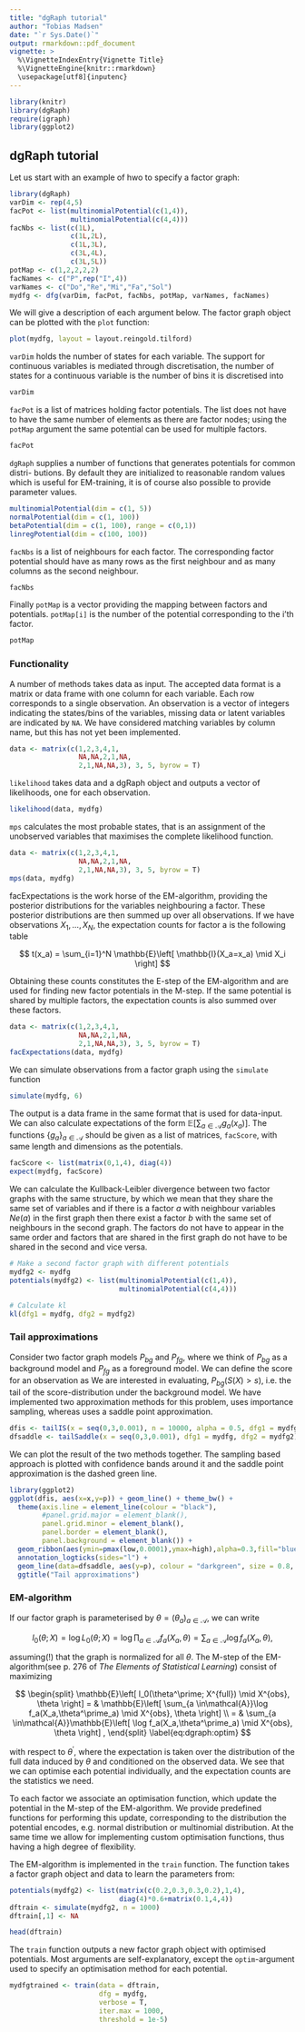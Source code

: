 ```yaml
---
title: "dgRaph tutorial"
author: "Tobias Madsen"
date: "`r Sys.Date()`"
output: rmarkdown::pdf_document
vignette: >
  %\VignetteIndexEntry{Vignette Title}
  %\VignetteEngine{knitr::rmarkdown}
  \usepackage[utf8]{inputenc}
---
```


```r
library(knitr)
library(dgRaph)
require(igraph)
library(ggplot2)
```

## dgRaph tutorial

Let us start with an example of hwo to specify a factor graph:

```r
library(dgRaph)
varDim <- rep(4,5)
facPot <- list(multinomialPotential(c(1,4)),
               multinomialPotential(c(4,4)))
facNbs <- list(c(1L),
               c(1L,2L),
               c(1L,3L),
               c(3L,4L),
               c(3L,5L))
potMap <- c(1,2,2,2,2)
facNames <- c("P",rep("I",4))
varNames <- c("Do","Re","Mi","Fa","Sol")
mydfg <- dfg(varDim, facPot, facNbs, potMap, varNames, facNames)
```

We will give a description of each argument below. The factor graph object can be plotted with the `plot` function:

```r
plot(mydfg, layout = layout.reingold.tilford)
```

`varDim` holds the number of states for each variable. The support for continuous variables is mediated through discretisation, the number of states for a continuous variable is the number of bins it is discretised into

```r
varDim
```

`facPot` is a list of matrices holding factor potentials. The list does not have to have the same number of elements as there are factor nodes; using the `potMap` argument the same potential can be used for multiple factors.

```r
facPot
```

`dgRaph` supplies a number of functions that generates potentials for common distri- butions. By default they are initialized to reasonable random values which is useful for EM-training, it is of course also possible to provide parameter values.

```r
multinomialPotential(dim = c(1, 5))
normalPotential(dim = c(1, 100))
betaPotential(dim = c(1, 100), range = c(0,1))
linregPotential(dim = c(100, 100))
```

`facNbs` is a list of neighbours for each factor. The corresponding factor potential should have as many rows as the first neighbour and as many columns as the second neighbour.

```r
facNbs
```

Finally `potMap` is a vector providing the mapping between factors and potentials. `potMap[i]` is the number of the potential corresponding to the i’th factor.

```r
potMap
```

### Functionality

A number of methods takes data as input. The accepted data format is a matrix or data frame with one column for each variable. Each row corresponds to a single observation. An observation is a vector of integers indicating the states/bins of the variables, missing data or latent variables are indicated by `NA`. We have considered matching variables by column name, but this has not yet been implemented.

```r
data <- matrix(c(1,2,3,4,1,
                 NA,NA,2,1,NA,
                 2,1,NA,NA,3), 3, 5, byrow = T)
```

`likelihood` takes data and a dgRaph object and outputs a vector of likelihoods, one for each observation.

```r
likelihood(data, mydfg)
```

`mps` calculates the most probable states, that is an assignment of the unobserved variables that maximises the complete likelihood function.

```r
data <- matrix(c(1,2,3,4,1,
                 NA,NA,2,1,NA,
                 2,1,NA,NA,3), 3, 5, byrow = T)
mps(data, mydfg)
```

facExpectations is the work horse of the EM-algorithm, providing the posterior distributions for the variables neighbouring a factor. These posterior distributions are then summed up over all observations. If we have observations $X_1,\ldots,X_N$, the expectation counts for factor a is the following table

$$
t(x_a) = \sum_{i=1}^N \mathbb{E}\left[ \mathbb{I}(X_a=x_a) \mid X_i \right]
$$

Obtaining these counts constitutes the E-step of the EM-algorithm and are used for finding new factor potentials in the M-step. If the same potential is shared by multiple factors, the expectation counts is also summed over these factors.

```r
data <- matrix(c(1,2,3,4,1,
                 NA,NA,2,1,NA,
                 2,1,NA,NA,3), 3, 5, byrow = T)
facExpectations(data, mydfg)
```

We can simulate observations from a factor graph using the `simulate` function 

```r
simulate(mydfg, 6)
```

The output is a data frame in the same format that is used for data-input.
We can also calculate expectations of the form $\mathbb{E}\left[ \sum_{a\in\mathcal{A}}g_a(x_a)\right]$. The functions $\{g_a\}_{a\in\mathcal{A}}$ should be given as a list of matrices, `facScore`, with same length and dimensions as the potentials.

```r
facScore <- list(matrix(0,1,4), diag(4))
expect(mydfg, facScore)
```

We can calculate the Kullback-Leibler divergence between two factor graphs with the same structure, by which we mean that they share the same set of variables and if there is a factor $a$ with neighbour variables $Ne(a)$ in the first graph then there exist a factor $b$ with the same set of neighbours in the second graph. The factors do not have to appear in the same order and factors that are shared in the first graph do not have to be shared in the second and vice versa.

```r
# Make a second factor graph with different potentials
mydfg2 <- mydfg
potentials(mydfg2) <- list(multinomialPotential(c(1,4)),
                           multinomialPotential(c(4,4)))

# Calculate kl
kl(dfg1 = mydfg, dfg2 = mydfg2)
```

### Tail approximations

Consider two factor graph models $P_{bg}$ and $P_{fg}$, where we think of $P_{bg}$ as a background model and $P_{fg}$ as a foreground model. We can define the score for an observation as
\begin{equation}
S(X) = \log\frac{P_{fg}(X)}{P_{bg}(X)}.
\end{equation}
We are interested in evaluating, $P_{bg}(S(X) > s)$, i.e. the tail of the score-distribution under the background model. We have implemented two approximation methods for this problem, \texttt{tailIS} uses importance sampling, whereas \texttt{tailSaddle} uses a saddle point approximation.

```r
dfis <- tailIS(x = seq(0,3,0.001), n = 10000, alpha = 0.5, dfg1 = mydfg, dfg2 = mydfg2)
dfsaddle <- tailSaddle(x = seq(0,3,0.001), dfg1 = mydfg, dfg2 = mydfg2)
```

We can plot the result of the two methods together. The sampling based approach is plotted with confidence bands around it and the saddle point approximation is the dashed green line. 

```r
library(ggplot2)
ggplot(dfis, aes(x=x,y=p)) + geom_line() + theme_bw() +
  theme(axis.line = element_line(colour = "black"),
        #panel.grid.major = element_blank(),
        panel.grid.minor = element_blank(),
        panel.border = element_blank(),
        panel.background = element_blank()) +
  geom_ribbon(aes(ymin=pmax(low,0.0001),ymax=high),alpha=0.3,fill="blue") +
  annotation_logticks(sides="l") +
  geom_line(data=dfsaddle, aes(y=p), colour = "darkgreen", size = 0.8, linetype = "dashed") +
  ggtitle("Tail approximations")
```


### EM-algorithm

If our factor graph is parameterised by $\theta=(\theta_a)_{a\in\mathcal{A}}$, we can write 

$$
l_0(\theta; X) = \log L_0(\theta; X) = \log \prod_{a \in\mathcal{A}}f_a(X_a,\theta) = \sum_{a \in\mathcal{A}}\log f_a(X_a,\theta),
$$

assuming(!) that the graph is normalized for all $\theta$. The M-step of the EM-algorithm(see p. 276 of *The Elements of Statistical Learning*) consist of maximizing

$$
\begin{split}
\mathbb{E}\left[ l_0(\theta^\prime; X^{full}) \mid X^{obs}, \theta \right] = &
\mathbb{E}\left[ \sum_{a \in\mathcal{A}}\log f_a(X_a,\theta^\prime_a) \mid X^{obs}, \theta \right] \\ = &
\sum_{a \in\mathcal{A}}\mathbb{E}\left[ \log f_a(X_a,\theta^\prime_a) \mid X^{obs}, \theta \right] ,
\end{split}
\label{eq:dgraph:optim}
$$

with respect to $\theta^\prime$, where the expectation is taken over the distribution of the full data induced by $\theta$ and conditioned on the observed data. We see that we can optimise each potential individually, and the expectation counts are the statistics we need.

To each factor we associate an optimisation function, which update the potential in the M-step of the EM-algorithm.
We provide predefined functions for performing this update, corresponding to the distribution the potential encodes, e.g. normal distribution or multinomial distribution. At the same time we allow for implementing custom optimisation functions, thus having a high degree of flexibility.

The EM-algorithm is implemented in the `train` function. The function takes a factor graph object and data to learn the parameters from:

```r
potentials(mydfg2) <- list(matrix(c(0.2,0.3,0.3,0.2),1,4),
                           diag(4)*0.6+matrix(0.1,4,4))
dftrain <- simulate(mydfg2, n = 1000)
dftrain[,1] <- NA

```

```r
head(dftrain)
```

The `train` function outputs a new factor graph object with optimised potentials. Most arguments are self-explanatory, except the `optim`-argument used to specify an optimisation method for each potential.


```r
mydfgtrained <- train(data = dftrain, 
                      dfg = mydfg, 
                      verbose = T, 
                      iter.max = 1000, 
                      threshold = 1e-5)
```
